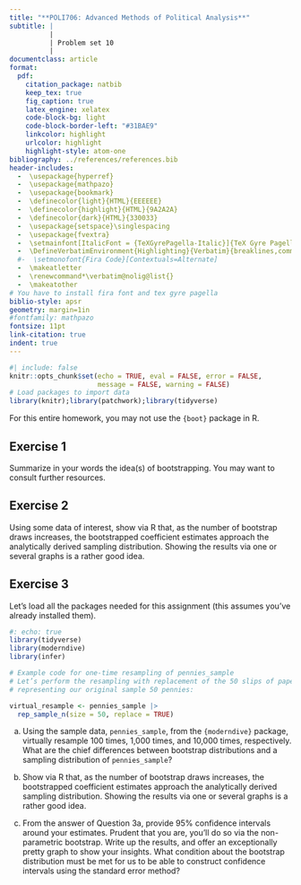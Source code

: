 ```yaml
---
title: "**POLI706: Advanced Methods of Political Analysis**"
subtitle: |
          | 
          | Problem set 10
          |
documentclass: article
format: 
  pdf:
    citation_package: natbib
    keep_tex: true
    fig_caption: true
    latex_engine: xelatex
    code-block-bg: light
    code-block-border-left: "#31BAE9"
    linkcolor: highlight
    urlcolor: highlight
    highlight-style: atom-one
bibliography: ../references/references.bib
header-includes:
  -  \usepackage{hyperref}
  -  \usepackage{mathpazo}
  -  \usepackage{bookmark}
  -  \definecolor{light}{HTML}{EEEEEE}
  -  \definecolor{highlight}{HTML}{9A2A2A}
  -  \definecolor{dark}{HTML}{330033}
  -  \usepackage{setspace}\singlespacing
  -  \usepackage{fvextra}
  -  \setmainfont[ItalicFont = {TeXGyrePagella-Italic}]{TeX Gyre Pagella}
  -  \DefineVerbatimEnvironment{Highlighting}{Verbatim}{breaklines,commandchars=\\\{\}}
  #-  \setmonofont{Fira Code}[Contextuals=Alternate]
  -  \makeatletter
  -  \renewcommand*\verbatim@nolig@list{}
  -  \makeatother
# You have to install fira font and tex gyre pagella
biblio-style: apsr
geometry: margin=1in
#fontfamily: mathpazo
fontsize: 11pt
link-citation: true
indent: true
---
```


```r
#| include: false
knitr::opts_chunk$set(echo = TRUE, eval = FALSE, error = FALSE, 
                      message = FALSE, warning = FALSE)
# Load packages to import data
library(knitr);library(patchwork);library(tidyverse)
```

For this entire homework, you may not use the `{boot}` package in R.

## Exercise 1

Summarize in your words the idea(s) of bootstrapping. You may want to consult further resources.

## Exercise 2

Using some data of interest, show via R that, as the number of bootstrap draws increases, the bootstrapped coefficient estimates approach the analytically derived sampling distribution. Showing the results via one or several graphs is a rather good idea.

## Exercise 3

Let's load all the packages needed for this assignment (this assumes you've already installed them). 

```r
#: echo: true
library(tidyverse)
library(moderndive)
library(infer)

# Example code for one-time resampling of pennies_sample
# Let’s perform the resampling with replacement of the 50 slips of paper 
# representing our original sample 50 pennies:

virtual_resample <- pennies_sample |> 
  rep_sample_n(size = 50, replace = TRUE)
```

a. Using the sample data, `pennies_sample`, from the `{moderndive}` package, virtually resample 100 times, 1,000 times, and 10,000 times, respectively. What are the chief differences between bootstrap distributions and a sampling distribution of `pennies_sample`?

b. Show via R that, as the number of bootstrap draws increases, the bootstrapped coefficient estimates approach the analytically derived sampling distribution.     Showing the results via one or several graphs is a rather good idea.

c. From the answer of Question 3a, provide 95% confidence intervals around your
estimates. Prudent that you are, you’ll do so via the non-parametric bootstrap. Write up the results, and offer an exceptionally pretty graph to show your insights. What condition about the bootstrap distribution must be met for us to be able to construct confidence intervals using the standard error method?

